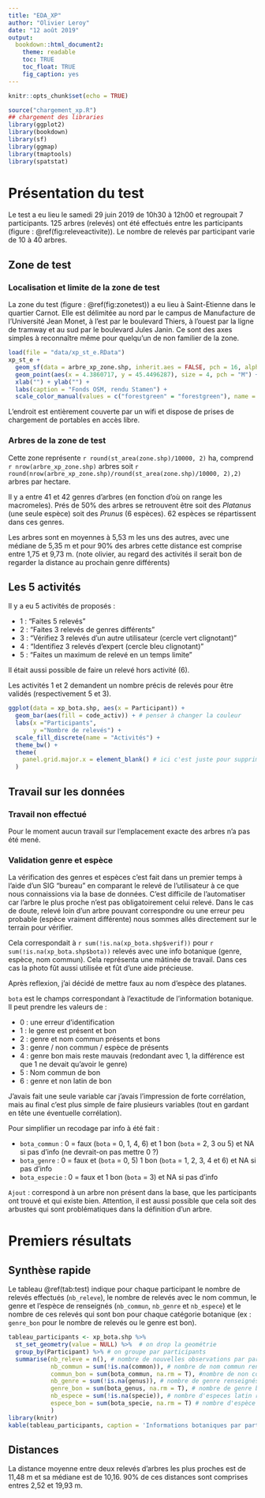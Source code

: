 ```yaml
---
title: "EDA_XP"
author: "Olivier Leroy"
date: "12 août 2019"
output: 
  bookdown::html_document2:
    theme: readable
    toc: TRUE
    toc_float: TRUE
    fig_caption: yes
---
```


```r
knitr::opts_chunk$set(echo = TRUE)

source("chargement_xp.R")
## chargement des libraries
library(ggplot2)
library(bookdown)
library(sf)
library(ggmap)
library(tmaptools)
library(spatstat)
```


# Présentation du test 

Le test a eu lieu le samedi 29 juin 2019 de 10h30 à 12h00 et regroupait 7 participants. 125 arbres (relevés) ont été effectués entre les participants (figure : \@ref(fig:releveactivite)). Le nombre de relevés par participant varie de 10 à 40 arbres. 

## Zone de test

### Localisation et limite de la zone de test

La zone du test (figure : \@ref(fig:zonetest)) a eu lieu à Saint-Etienne dans le quartier Carnot. Elle est délimitée au nord par le campus de Manufacture de l'Université Jean Monet, à l'est par le boulevard Thiers, à l'ouest par la ligne de tramway et au sud par le boulevard Jules Janin. Ce sont des axes simples à reconnaître même pour quelqu'un de non familier de la zone. 

```r
load(file = "data/xp_st_e.RData")
xp_st_e +
  geom_sf(data = arbre_xp_zone.shp, inherit.aes = FALSE, pch = 16, alpha = 0.7, aes(col = "forestgreen"), size = 0.5, show.legend = "point") +
  geom_point(aes(x = 4.3860717, y = 45.4496287), size = 4, pch = "M") +
  xlab("") + ylab("") +
  labs(caption = "Fonds OSM, rendu Stamen") +
  scale_color_manual(values = c("forestgreen" = "forestgreen"), name = "", labels = "Arbres préalablement identifiés")
```

L'endroit est entièrement couverte par un wifi et dispose de prises de chargement de portables en accès libre. 

### Arbres de la zone de test

Cette zone représente `r round(st_area(zone.shp)/10000, 2)` ha, comprend `r nrow(arbre_xp_zone.shp)` arbres soit `r round(nrow(arbre_xp_zone.shp)/round(st_area(zone.shp)/10000, 2),2)` arbres par hectare. 

Il y a entre 41 et 42 genres d'arbres (en fonction d'où on range les macromeles). Prés de 50% des arbres se retrouvent être soit des *Platanus* (une seule espèce) soit des *Prunus* (6 espèces). 62 espèces se répartissent dans ces genres. 

Les arbres sont en moyennes à 5,53 m les uns des autres, avec une médiane de 5,35 m et pour 90% des arbres cette distance est comprise entre 1,75 et 9,73 m. 
(note olivier, au regard des activités il serait bon de regarder la distance au prochain genre différents)

## Les 5 activités

Il y a eu 5 activités de proposés : 

* 1 : "Faites 5 relevés"
* 2 : "Faites 3 relevés de genres différents" 
* 3 : "Vérifiez 3 relevés d'un autre utilisateur (cercle vert clignotant)"
* 4 : "Identifiez 3 relevés d'expert (cercle bleu clignotant)"
* 5 : "Faites un maximum de relevé en un temps limite"

Il était aussi possible de faire un relevé hors activité (6). 

Les activités 1 et 2 demandent un nombre précis de relevés pour être validés (respectivement 5 et 3). 

```r
ggplot(data = xp_bota.shp, aes(x = Participant)) +
  geom_bar(aes(fill = code_activ)) + # penser à changer la couleur
  labs(x ="Participants",
       y ="Nombre de relevés") +
  scale_fill_discrete(name = "Activités") +
  theme_bw() +
  theme( 
    panel.grid.major.x = element_blank() # ici c'est juste pour supprimer les lignes verticales
  )
```


## Travail sur les données 

### Travail non effectué 
Pour le moment aucun travail sur l'emplacement exacte des arbres n'a pas été mené. 


### Validation genre et espèce

La vérification des genres et espèces c'est fait dans un premier temps à l'aide d'un SIG "bureau" en comparant le relevé de l'utilisateur à ce que nous connaissions via la base de données. C'est difficile de l'automatiser car l'arbre le plus proche n'est pas obligatoirement celui relevé. Dans le cas de doute, relevé loin d'un arbre pouvant correspondre ou une erreur peu probable (espèce vraiment différente) nous sommes allés directement sur le terrain pour vérifier.

Cela correspondait à `r sum(!is.na(xp_bota.shp$verif))` pour `r sum(!is.na(xp_bota.shp$bota))` relevés avec une info botanique (genre, espèce, nom commun). Cela représenta une mâtinée de travail. Dans ces cas la photo fût aussi utilisée et fût d'une aide précieuse.

Après reflexion, j'ai décidé de mettre faux au nom d'espèce des platanes. 

`bota` est le champs correspondant à l'exactitude de l'information botanique. Il peut prendre les valeurs de :

* 0 : une erreur d'identification
* 1 : le genre est présent et bon
* 2 : genre et nom commun présents et bons
* 3 : genre / non commun / espèce de présents
* 4 : genre bon mais reste mauvais (redondant avec 1, la différence est que 1 ne devait qu'avoir le genre)
* 5 : Nom commun de bon  
* 6 : genre et non latin de bon

J'avais fait une seule variable car j'avais l'impression de forte corrélation, mais au final c'est plus simple de faire plusieurs variables (tout en gardant en tête une  éventuelle corrélation).

Pour simplifier un recodage par info à été fait : 

* `bota_commun` : 0  = faux (`bota` = 0, 1, 4, 6) et 1 bon (`bota` = 2, 3 ou 5) et NA si pas d'info (ne devrait-on pas mettre 0 ?)
* `bota_genre` : 0 = faux et (`bota` = 0, 5) 1 bon (`bota` = 1, 2, 3, 4 et 6) et NA si pas d'info
* `bota_especie` :  0 = faux et 1 bon (`bota` = 3) et NA si pas d'info

`Ajout` : correspond à un arbre non présent dans la base, que les participants ont trouvé et qui existe bien. Attention, il est aussi possible que cela soit des arbustes qui sont problématiques dans la définition d'un arbre.  

# Premiers résultats 

## Synthèse rapide

Le tableau \@ref(tab:test) indique pour chaque participant le nombre de relevés effectués (`nb_releve`), le nombre de relevés avec le nom commun, le genre et l'espèce de renseignés (`nb_commun`, `nb_genre` et `nb_espece`) et le nombre de ces relevés qui sont bon pour chaque catégorie botanique (ex : `genre_bon` pour le nombre de relevés ou le genre est bon). 


```r
tableau_participants <- xp_bota.shp %>% 
  st_set_geometry(value = NULL) %>%  # on drop la geométrie
  group_by(Participant) %>% # on groupe par participants
  summarise(nb_releve = n(), # nombre de nouvelles observations par participants
            nb_commun = sum(!is.na(common)), # nombre de nom commun renseignés 
            commun_bon = sum(bota_commun, na.rm = T), #nombre de non commun bon
            nb_genre = sum(!is.na(genus)), # nombre de genre renseignés
            genre_bon = sum(bota_genus, na.rm = T), # nombre de genre bon
            nb_espece = sum(!is.na(specie)), # nombre d'especes latin renseigné
            espece_bon = sum(bota_specie, na.rm = T) # nombre d'espèce de bon
            ) 
library(knitr)
kable(tableau_participants, caption = 'Informations botaniques par participants', align = c( "c","c","c","c","c", "c","c","c"))
```


## Distances 


La distance moyenne entre deux relevés d'arbres les plus proches est de 11,48 m et sa médiane est de 10,16. 90% de ces distances sont comprises entres 2,52 et 19,93 m.
